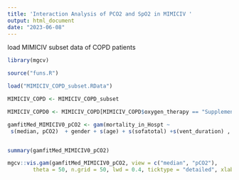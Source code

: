 ```yaml
---
title: 'Interaction Analysis of PCO2 and SpO2 in MIMICIV '
output: html_document
date: "2023-06-08"
---
```

load MIMICIV subset data of COPD patients
```r
library(mgcv)

source("funs.R")

load("MIMICIV_COPD_subset.RData")
```



```r
MIMICIV_COPD <- MIMICIV_COPD_subset

MIMICIV_COPD0 <- MIMICIV_COPD[MIMICIV_COPD$oxygen_therapy == "SupplementalOxygen", ]

```



```r
gamfitMed_MIMICIV0_pCO2 <- gam(mortality_in_Hospt ~ 
 s(median, pCO2)  + gender + s(age) + s(sofatotal) +s(vent_duration) , data = MIMICIV_COPD0, family = binomial)


summary(gamfitMed_MIMICIV0_pCO2)

```



```r
mgcv::vis.gam(gamfitMed_MIMICIV0_pCO2, view = c("median", "pCO2"),
        theta = 50, n.grid = 50, lwd = 0.4, ticktype = "detailed", xlab = "Median SpO2 (%)", ylab = "pCO2 (mmHG)", zlab = "Linear predictor", main = "MIMICIV-CRD")

```







